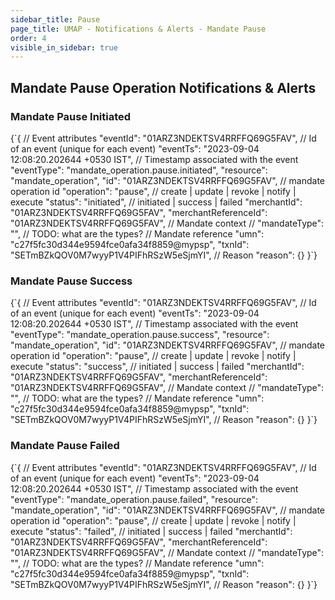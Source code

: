 ```yaml
---
sidebar_title: Pause
page_title: UMAP - Notifications & Alerts - Mandate Pause
order: 4
visible_in_sidebar: true
---
```


## Mandate Pause Operation Notifications & Alerts

### Mandate Pause Initiated

<CodeBlockWithCopy language="json">
{`{
   // Event attributes
   "eventId": "01ARZ3NDEKTSV4RRFFQ69G5FAV", // Id of an event (unique for each event)
   "eventTs": "2023-09-04 12:08:20.202644 +0530 IST", // Timestamp associated with the event
   "eventType": "mandate_operation.pause.initiated",
   "resource": "mandate_operation",
   "id": "01ARZ3NDEKTSV4RRFFQ69G5FAV", // mandate operation id
   "operation": "pause", // create | update | revoke | notify | execute
   "status": "initiated", // initiated | success | failed
   "merchantId": "01ARZ3NDEKTSV4RRFFQ69G5FAV",
   "merchantReferenceId": "01ARZ3NDEKTSV4RRFFQ69G5FAV",
   // Mandate context
   // "mandateType": "<type>", // TODO: what are the types?
   // Mandate reference
   "umn": "c27f5fc30d344e9594fce0afa34f8859@mypsp",
   "txnId": "SETmBZkQOV0M7wyyP1V4PIFhRSzW5eSjmYI",
   // Reason
   "reason": {}
}`}
</CodeBlockWithCopy>

### Mandate Pause Success

<CodeBlockWithCopy language="json">
{`{
   // Event attributes
   "eventId": "01ARZ3NDEKTSV4RRFFQ69G5FAV", // Id of an event (unique for each event)
   "eventTs": "2023-09-04 12:08:20.202644 +0530 IST", // Timestamp associated with the event
   "eventType": "mandate_operation.pause.success",
   "resource": "mandate_operation",
   "id": "01ARZ3NDEKTSV4RRFFQ69G5FAV", // mandate operation id
   "operation": "pause", // create | update | revoke | notify | execute
   "status": "success", // initiated | success | failed
   "merchantId": "01ARZ3NDEKTSV4RRFFQ69G5FAV",
   "merchantReferenceId": "01ARZ3NDEKTSV4RRFFQ69G5FAV",
   // Mandate context
   // "mandateType": "<type>", // TODO: what are the types?
   // Mandate reference
   "umn": "c27f5fc30d344e9594fce0afa34f8859@mypsp",
   "txnId": "SETmBZkQOV0M7wyyP1V4PIFhRSzW5eSjmYI",
   // Reason
   "reason": {}
}`}
</CodeBlockWithCopy>

### Mandate Pause Failed

<CodeBlockWithCopy language="json">
{`{
   // Event attributes
   "eventId": "01ARZ3NDEKTSV4RRFFQ69G5FAV", // Id of an event (unique for each event)
   "eventTs": "2023-09-04 12:08:20.202644 +0530 IST", // Timestamp associated with the event
   "eventType": "mandate_operation.pause.failed",
   "resource": "mandate_operation",
   "id": "01ARZ3NDEKTSV4RRFFQ69G5FAV", // mandate operation id
   "operation": "pause", // create | update | revoke | notify | execute
   "status": "failed", // initiated | success | failed
   "merchantId": "01ARZ3NDEKTSV4RRFFQ69G5FAV",
   "merchantReferenceId": "01ARZ3NDEKTSV4RRFFQ69G5FAV",
   // Mandate context
   // "mandateType": "<type>", // TODO: what are the types?
   // Mandate reference
   "umn": "c27f5fc30d344e9594fce0afa34f8859@mypsp",
   "txnId": "SETmBZkQOV0M7wyyP1V4PIFhRSzW5eSjmYI",
   // Reason
   "reason": {}
}`}
</CodeBlockWithCopy>